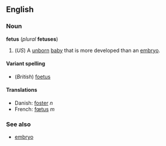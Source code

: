 <!--If you edit this page, please also edit "foetus" to ensure that the pages remain synchronised-->


==English==
===Noun===
'''fetus''' (''plural'' '''fetuses''')

#(''US'') A [[unborn]] [[baby]] that is more developed than an [[embryo]].

====Variant spelling====
*(''British'') [[foetus]]

====Translations====
*Danish: [[foster#Danish|foster]] ''n''
*French: [[fœtus]] ''m''

===See also===
*[[embryo]]



<!--If you edit this page, please also edit "foetus" to ensure that the pages remain synchronised-->